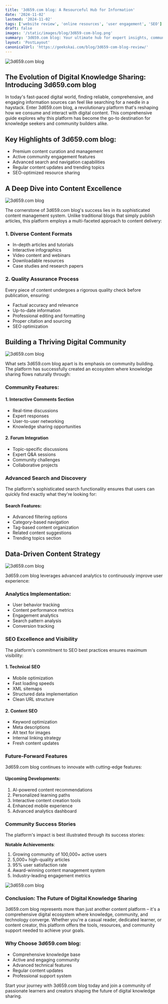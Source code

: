 ```yaml
---
title: '3d659.com blog: A Resourceful Hub for Information'
date: '2024-11-02'
lastmod: '2024-11-02'
tags: ['website review', 'online resources', 'user engagement', 'SEO']
draft: false
images: '/static/images/blog/3d659-com-blog.png'
summary: '3d659.com blog: Your ultimate hub for expert insights, community engagement, and digital resources.'
layout: 'PostLayout'
canonicalUrl: 'https://geekskai.com/blog/3d659-com-blog-review/'
---
```


![3d659.com blog](/static/images/blog/3d659-com-blog-gpt.webp)

## The Evolution of Digital Knowledge Sharing: Introducing 3d659.com blog

In today's fast-paced digital world, finding reliable, comprehensive, and engaging information sources can feel like searching for a needle in a haystack. Enter 3d659.com blog, a revolutionary platform that's reshaping how we consume and interact with digital content. This comprehensive guide explores why this platform has become the go-to destination for knowledge seekers and community builders alike.

## Key Highlights of 3d659.com blog:

- Premium content curation and management
- Active community engagement features
- Advanced search and navigation capabilities
- Regular content updates and trending topics
- SEO-optimized resource sharing

## A Deep Dive into Content Excellence

![3d659.com blog](/static/images/blog/3d659-com-blog-tech.webp)

The cornerstone of 3d659.com blog's success lies in its sophisticated content management system. Unlike traditional blogs that simply publish articles, this platform employs a multi-faceted approach to content delivery:

### 1. Diverse Content Formats

- In-depth articles and tutorials
- Interactive infographics
- Video content and webinars
- Downloadable resources
- Case studies and research papers


### 2. Quality Assurance Process

Every piece of content undergoes a rigorous quality check before publication, ensuring:

- Factual accuracy and relevance
- Up-to-date information
- Professional editing and formatting
- Proper citation and sourcing
- SEO optimization

## Building a Thriving Digital Community


![3d659.com blog](/static/images/blog/3d659-com-blog-1.png)

What sets 3d659.com blog apart is its emphasis on community building. The platform has successfully created an ecosystem where knowledge sharing flows naturally through:


### Community Features:

#### 1. Interactive Comments Section

- Real-time discussions
- Expert responses
- User-to-user networking
- Knowledge sharing opportunities


#### 2. Forum Integration

- Topic-specific discussions
- Expert Q&A sessions
- Community challenges
- Collaborative projects


### Advanced Search and Discovery
The platform's sophisticated search functionality ensures that users can quickly find exactly what they're looking for:
#### Search Features:

- Advanced filtering options
- Category-based navigation
- Tag-based content organization
- Related content suggestions
- Trending topics section

## Data-Driven Content Strategy

![3d659.com blog](/static/images/blog/3d659-com-blog-2.png)

3d659.com blog leverages advanced analytics to continuously improve user experience:


### Analytics Implementation:

- User behavior tracking
- Content performance metrics
- Engagement analytics
- Search pattern analysis
- Conversion tracking

### SEO Excellence and Visibility
The platform's commitment to SEO best practices ensures maximum visibility:

#### 1. Technical SEO


- Mobile optimization
- Fast loading speeds
- XML sitemaps
- Structured data implementation
- Clean URL structure


#### 2. Content SEO


- Keyword optimization
- Meta descriptions
- Alt text for images
- Internal linking strategy
- Fresh content updates

### Future-Forward Features
3d659.com blog continues to innovate with cutting-edge features:
#### Upcoming Developments:

1. AI-powered content recommendations
2. Personalized learning paths
3. Interactive content creation tools
4. Enhanced mobile experience
5. Advanced analytics dashboard

### Community Success Stories
The platform's impact is best illustrated through its success stories:

**Notable Achievements**:

1. Growing community of 100,000+ active users
2. 5,000+ high-quality articles
3. 95% user satisfaction rate
4. Award-winning content management system
5. Industry-leading engagement metrics

![3d659.com blog](/static/images/blog/3d659-com-blog-3.png)

### Conclusion: The Future of Digital Knowledge Sharing
3d659.com blog represents more than just another content platform – it's a comprehensive digital ecosystem where knowledge, community, and technology converge. Whether you're a casual reader, dedicated learner, or content creator, this platform offers the tools, resources, and community support needed to achieve your goals.

### Why Choose 3d659.com blog:
- Comprehensive knowledge base
- Active and engaging community
- Advanced technical features
- Regular content updates
- Professional support system

Start your journey with 3d659.com blog today and join a community of passionate learners and creators shaping the future of digital knowledge sharing.

